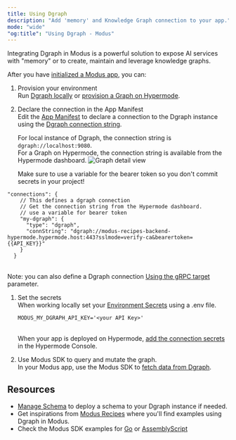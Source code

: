 ```yaml
---
title: Using Dgraph
description: "Add 'memory' and Knowledge Graph connection to your app."
mode: "wide"
"og:title": "Using Dgraph - Modus"
---
```


Integrating Dgraph in Modus is a powerful solution to expose AI services with
"memory" or to create, maintain and leverage knowledge graphs.

After you have [initialized a Modus app](/modus/first-modus-agent), you can:

1. Provision your environment\
   Run [Dgraph locally](/dgraph/quickstart#locally) or
   [provision a Graph on Hypermode](/dgraph/quickstart#on-hypermode).

1. Declare the connection in the App Manifest\
    Edit the [App Manifest](/modus/app-manifest) to declare a connection to the
   Dgraph instance using the
   [Dgraph connection string](/modus/app-manifest#using-a-dgraph-connection-string).

   For local instance of Dgraph, the connection string is
   `dgraph://localhost:9080`.\
    For a Graph on Hypermode, the connection string is available from the
   Hypermode dashboard.
   ![Graph detail view](/images/dgraph/quickstart/graph-details.png)

   Make sure to use a variable for the bearer token so you don't commit secrets
   in your project!

```jsonc modus.json
"connections": {
    // This defines a dgraph connection
    // Get the connection string from the Hypermode dashboard.
    // use a variable for bearer token
    "my-dgraph": {
      "type": "dgraph",
      "connString": "dgraph://modus-recipes-backend-hypermode.hypermode.host:443?sslmode=verify-ca&bearertoken={{API_KEY}}"
    }
  }
```

\
Note: you can also define a Dgraph connection
[Using the gRPC target](/modus/app-manifest#using-a-dgraph-grpc-target)
parameter.

1. Set the secrets\
   When working locally set your
   [Environment Secrets](/modus/run-locally#environment-secrets) using a .env
   file.

   ```dotenv .env.dev.local
   MODUS_MY_DGRAPH_API_KEY='<your API Key>'
   ```

   \
   When your app is deployed on Hypermode,
   [add the connection secrets](/configure-environment#connection-secrets) in
   the Hypermode Console.

1. Use Modus SDK to query and mutate the graph.\
   In your Modus app, use the Modus SDK to
   [fetch data from Dgraph](/modus/data-fetching#dgraph).

## Resources

- [Manage Schema](/graphs/manage-schema) to deploy a schema to your Dgraph
  instance if needed.
- Get inspirations from
  [Modus Recipes](https://github.com/hypermodeinc/modus-recipes) where you'll
  find examples using Dgraph in Modus.
- Check the Modus SDK examples for
  [Go](https://github.com/hypermodeinc/modus/tree/main/sdk/go/examples) or
  [AssemblyScript](https://github.com/hypermodeinc/modus/tree/main/sdk/assemblyscript/examples)
